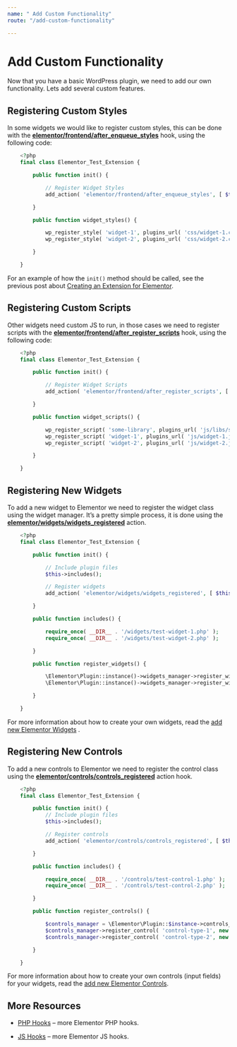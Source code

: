 ```yaml
---
name: " Add Custom Functionality"
route: "/add-custom-functionality"

---
```


# Add Custom Functionality

Now that you have a basic WordPress plugin, we need to add our own functionality. Lets add several custom features.

## Registering Custom Styles

In some widgets we would like to register custom styles, this can be done with the [**elementor/frontend/after_enqueue_styles**](https://code.elementor.com/hooks/elementor-frontend-after_enqueue_styles/) hook, using the following code:
```php
    <?php
    final class Elementor_Test_Extension {

    	public function init() {

    		// Register Widget Styles
    		add_action( 'elementor/frontend/after_enqueue_styles', [ $this, 'widget_styles' ] );

    	}

    	public function widget_styles() {

    		wp_register_style( 'widget-1', plugins_url( 'css/widget-1.css', __FILE__ ) );
    		wp_register_style( 'widget-2', plugins_url( 'css/widget-2.css', __FILE__ ) );

    	}

    }
```
For an example of how the `init()` method should be called, see the previous post about [Creating an Extension for Elementor](https://developers.elementor.com/creating-an-extension-for-elementor/).

## Registering Custom Scripts

Other widgets need custom JS to run, in those cases we need to register scripts with the [**elementor/frontend/after_register_scripts**](https://code.elementor.com/hooks/elementor-frontend-after_register_scripts/) hook, using the following code:
```php
    <?php
    final class Elementor_Test_Extension {

    	public function init() {

    		// Register Widget Scripts
    		add_action( 'elementor/frontend/after_register_scripts', [ $this, 'widget_scripts' ] );

    	}

    	public function widget_scripts() {

    		wp_register_script( 'some-library', plugins_url( 'js/libs/some-library.js', __FILE__ ) );
    		wp_register_script( 'widget-1', plugins_url( 'js/widget-1.js', __FILE__ ) );
    		wp_register_script( 'widget-2', plugins_url( 'js/widget-2.js', __FILE__ ), [ 'jquery', 'some-library' ] );

    	}

    }
```

## Registering New Widgets

To add a new widget to Elementor we need to register the widget class using the widget manager. It’s a pretty simple process, it is done using the [**elementor/widgets/widgets_registered**](https://code.elementor.com/hooks/elementor-widgets-widgets_registered/) action.
```php
    <?php
    final class Elementor_Test_Extension {

    	public function init() {

    		// Include plugin files
    		$this->includes();

    		// Register widgets
    		add_action( 'elementor/widgets/widgets_registered', [ $this, 'register_widgets' ] );

    	}

    	public function includes() {

    		require_once( __DIR__ . '/widgets/test-widget-1.php' );
    		require_once( __DIR__ . '/widgets/test-widget-2.php' );

    	}

    	public function register_widgets() {

    		\Elementor\Plugin::instance()->widgets_manager->register_widget_type( new \Elementor_Test_Widget1() );
    		\Elementor\Plugin::instance()->widgets_manager->register_widget_type( new \Elementor_Test_Widget2() );

    	}

    }
```
For more information about how to create your own widgets, read the [add new Elementor Widgets](https://developers.elementor.com/creating-a-new-widget/) .

## Registering New Controls

To add a new controls to Elementor we need to register the control class using the [**elementor/controls/controls_registered**](https://code.elementor.com/hooks/elementor-controls-controls_registered/) action hook.
```php
    <?php
    final class Elementor_Test_Extension {

    	public function init() {
    		// Include plugin files
    		$this->includes();

    		// Register controls
    		add_action( 'elementor/controls/controls_registered', [ $this, 'register_controls' ] );

    	}

    	public function includes() {

    		require_once( __DIR__ . '/controls/test-control-1.php' );
    		require_once( __DIR__ . '/controls/test-control-2.php' );

    	}

    	public function register_controls() {

    		$controls_manager = \Elementor\Plugin::$instance->controls_manager;
    		$controls_manager->register_control( 'control-type-1', new Test_Control1() );
    		$controls_manager->register_control( 'control-type-2', new Test_Control2() );

    	}

    }
```

For more information about how to create your own controls (input fields) for your widgets, read the [add new Elementor Controls](https://developers.elementor.com/creating-a-new-control/).

## More Resources

* [PHP Hooks](https://github.com/pojome/elementor/blob/master/docs/content/hooks/php-hooks.md) – more Elementor PHP hooks.

* [JS Hooks](https://github.com/pojome/elementor/blob/master/docs/content/hooks/js-hooks.md) – more Elementor JS hooks.
